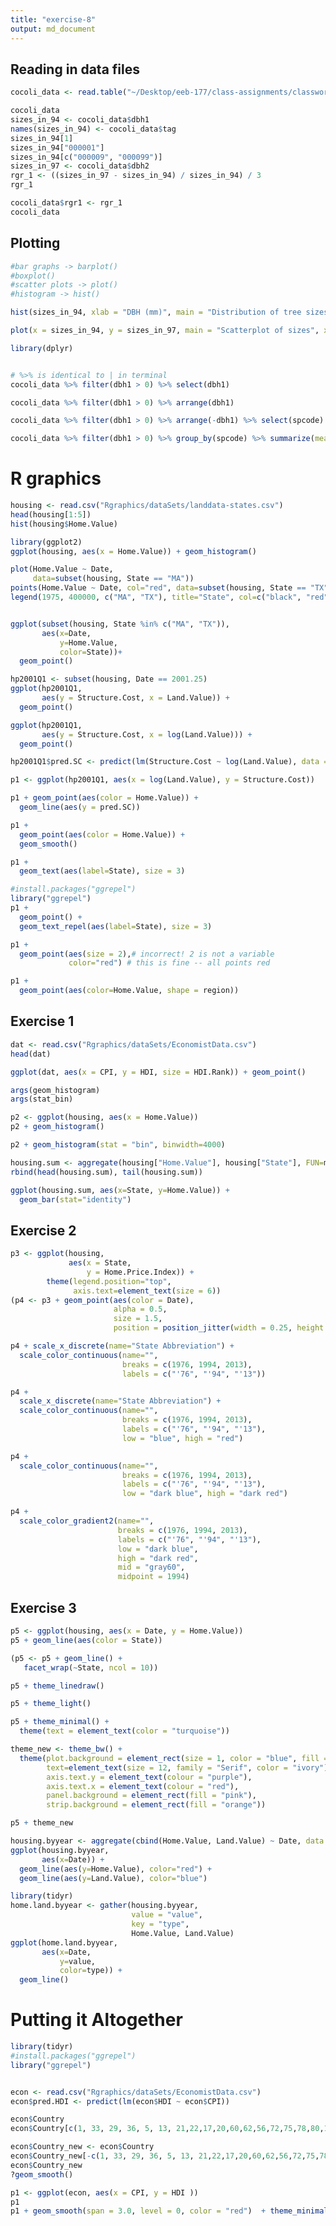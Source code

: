 ```yaml
---
title: "exercise-8"
output: md_document
---
```


## Reading in data files

```r
cocoli_data <- read.table("~/Desktop/eeb-177/class-assignments/classwork-tues-2-21-17/cocoli.txt", header = TRUE)

cocoli_data
sizes_in_94 <- cocoli_data$dbh1
names(sizes_in_94) <- cocoli_data$tag
sizes_in_94[1]
sizes_in_94["000001"]
sizes_in_94[c("000009", "000099")]
sizes_in_97 <- cocoli_data$dbh2
rgr_1 <- ((sizes_in_97 - sizes_in_94) / sizes_in_94) / 3
rgr_1

cocoli_data$rgr1 <- rgr_1
cocoli_data
```


## Plotting

```r
#bar graphs -> barplot()
#boxplot()
#scatter plots -> plot()
#histogram -> hist()

hist(sizes_in_94, xlab = "DBH (mm)", main = "Distribution of tree sizes in Cocoli(1994)")

plot(x = sizes_in_94, y = sizes_in_97, main = "Scatterplot of sizes", xlab = "Size in 1994 (mm)", ylab = "Size in 1997 (mm)", pch = 19, col = "dark blue", log = "xy")


```


```r
library(dplyr)


# %>% is identical to | in terminal
cocoli_data %>% filter(dbh1 > 0) %>% select(dbh1)

cocoli_data %>% filter(dbh1 > 0) %>% arrange(dbh1)

cocoli_data %>% filter(dbh1 > 0) %>% arrange(-dbh1) %>% select(spcode)

cocoli_data %>% filter(dbh1 > 0) %>% group_by(spcode) %>% summarize(mean_dbh_1994 = mean(dbh1))
```
# R graphics



```r
housing <- read.csv("Rgraphics/dataSets/landdata-states.csv")
head(housing[1:5])
hist(housing$Home.Value)

library(ggplot2)
ggplot(housing, aes(x = Home.Value)) + geom_histogram()
```


```r
plot(Home.Value ~ Date,
     data=subset(housing, State == "MA"))
points(Home.Value ~ Date, col="red", data=subset(housing, State == "TX"))
legend(1975, 400000, c("MA", "TX"), title="State", col=c("black", "red"), pch=c(1, 1))



```

```r
ggplot(subset(housing, State %in% c("MA", "TX")),
       aes(x=Date,
           y=Home.Value,
           color=State))+
  geom_point()
```



```r
hp2001Q1 <- subset(housing, Date == 2001.25) 
ggplot(hp2001Q1,
       aes(y = Structure.Cost, x = Land.Value)) +
  geom_point()
```



```r
ggplot(hp2001Q1,
       aes(y = Structure.Cost, x = log(Land.Value))) +
  geom_point()
```




```r
hp2001Q1$pred.SC <- predict(lm(Structure.Cost ~ log(Land.Value), data = hp2001Q1))

p1 <- ggplot(hp2001Q1, aes(x = log(Land.Value), y = Structure.Cost))

p1 + geom_point(aes(color = Home.Value)) +
  geom_line(aes(y = pred.SC))
```



```r
p1 +
  geom_point(aes(color = Home.Value)) +
  geom_smooth()
```



```r
p1 + 
  geom_text(aes(label=State), size = 3)
```




```r
#install.packages("ggrepel") 
library("ggrepel")
p1 + 
  geom_point() + 
  geom_text_repel(aes(label=State), size = 3)
```


```r
p1 +
  geom_point(aes(size = 2),# incorrect! 2 is not a variable
             color="red") # this is fine -- all points red
```



```r
p1 +
  geom_point(aes(color=Home.Value, shape = region))
```


## Exercise 1
```r
dat <- read.csv("Rgraphics/dataSets/EconomistData.csv")
head(dat)

ggplot(dat, aes(x = CPI, y = HDI, size = HDI.Rank)) + geom_point()
```


```r
args(geom_histogram)
args(stat_bin)
```



```r
p2 <- ggplot(housing, aes(x = Home.Value))
p2 + geom_histogram()
```
```r
p2 + geom_histogram(stat = "bin", binwidth=4000)
```


```r
housing.sum <- aggregate(housing["Home.Value"], housing["State"], FUN=mean)
rbind(head(housing.sum), tail(housing.sum))
```



```r
ggplot(housing.sum, aes(x=State, y=Home.Value)) + 
  geom_bar(stat="identity")
```



## Exercise 2
```r
p3 <- ggplot(housing,
             aes(x = State,
                 y = Home.Price.Index)) + 
        theme(legend.position="top",
              axis.text=element_text(size = 6))
(p4 <- p3 + geom_point(aes(color = Date),
                       alpha = 0.5,
                       size = 1.5,
                       position = position_jitter(width = 0.25, height = 0)))
```


```r
p4 + scale_x_discrete(name="State Abbreviation") +
  scale_color_continuous(name="",
                         breaks = c(1976, 1994, 2013),
                         labels = c("'76", "'94", "'13"))
```



```r
p4 +
  scale_x_discrete(name="State Abbreviation") +
  scale_color_continuous(name="",
                         breaks = c(1976, 1994, 2013),
                         labels = c("'76", "'94", "'13"),
                         low = "blue", high = "red")
```
```r
p4 +
  scale_color_continuous(name="",
                         breaks = c(1976, 1994, 2013),
                         labels = c("'76", "'94", "'13"),
                         low = "dark blue", high = "dark red")
```


```r
p4 +
  scale_color_gradient2(name="",
                        breaks = c(1976, 1994, 2013),
                        labels = c("'76", "'94", "'13"),
                        low = "dark blue",
                        high = "dark red",
                        mid = "gray60",
                        midpoint = 1994)
```


## Exercise 3
```r
p5 <- ggplot(housing, aes(x = Date, y = Home.Value))
p5 + geom_line(aes(color = State))
```
```r
(p5 <- p5 + geom_line() +
   facet_wrap(~State, ncol = 10))
```


```r
p5 + theme_linedraw()
```



```r
p5 + theme_light()
```
```r
p5 + theme_minimal() +
  theme(text = element_text(color = "turquoise"))
```


```r
theme_new <- theme_bw() +
  theme(plot.background = element_rect(size = 1, color = "blue", fill = "black"),
        text=element_text(size = 12, family = "Serif", color = "ivory"),
        axis.text.y = element_text(colour = "purple"),
        axis.text.x = element_text(colour = "red"),
        panel.background = element_rect(fill = "pink"),
        strip.background = element_rect(fill = "orange"))

p5 + theme_new
```



```r
housing.byyear <- aggregate(cbind(Home.Value, Land.Value) ~ Date, data = housing, mean)
ggplot(housing.byyear,
       aes(x=Date)) +
  geom_line(aes(y=Home.Value), color="red") +
  geom_line(aes(y=Land.Value), color="blue")

```
```r
library(tidyr)
home.land.byyear <- gather(housing.byyear,
                           value = "value",
                           key = "type",
                           Home.Value, Land.Value)
ggplot(home.land.byyear,
       aes(x=Date,
           y=value,
           color=type)) +
  geom_line()
```




# Putting it Altogether


```r
library(tidyr)
#install.packages("ggrepel") 
library("ggrepel")


econ <- read.csv("Rgraphics/dataSets/EconomistData.csv")
econ$pred.HDI <- predict(lm(econ$HDI ~ econ$CPI))

econ$Country
econ$Country[c(1, 33, 29, 36, 5, 13, 21,22,17,20,60,62,56,72,75,78,80,110,114,118,130,131,140,144,145,147,166,170)]

econ$Country_new <- econ$Country
econ$Country_new[-c(1, 33, 29, 36, 5, 13, 21,22,17,20,60,62,56,72,75,78,80,110,114,118,130,131,140,144,145,147,166,170)] = ""
econ$Country_new
?geom_smooth()

p1 <- ggplot(econ, aes(x = CPI, y = HDI ))
p1
p1 + geom_smooth(span = 3.0, level = 0, color = "red")  + theme_minimal() + theme(legend.position="top", panel.grid.major.y = element_line(size = 1), panel.grid.minor.y = element_line(size = 1), panel.grid.major.x = element_line(size = 0), panel.grid.minor.x = element_line(size =0)) + geom_point(size = 4, shape=16, aes(color = Region)) + geom_point(size = 2, shape=16, color = "white") + geom_text_repel(aes(label=Country_new), size = 3)+ labs(x= "Corruption Perceptions Index, 2011 (10=least corrupt)", y = "Human Development Index, 2011 (1=best)", title = "Corruption and Human Development") 
```
